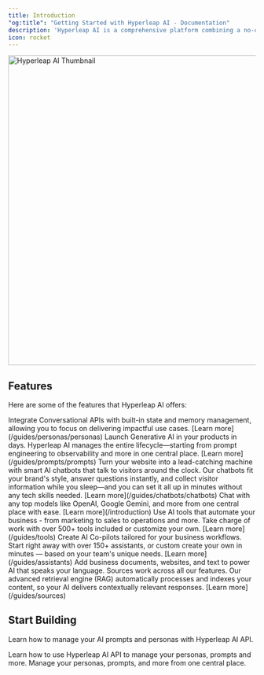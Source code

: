 ```yaml
---
title: Introduction
"og:title": "Getting Started with Hyperleap AI - Documentation"
description: 'Hyperleap AI is a comprehensive platform combining a no-code "AI Studio" and procode "API Console" for integrating AI capabilities into businesses. The platform is designed to deliver Quick RoI for the business through no-code solutions and longterm value creation via API-based capabilities. This makes HyperleapAI the ideal choice for a range of use cases - from automating and optimizing business workflows to providing custom AI solutions via APIs.'
icon: rocket
---
```


<Frame>
  <img
    className="rounded-lg border border-gray-100"
    src="/images/thumbnail.png"
    alt="Hyperleap AI Thumbnail"
    width="1200"
    height="630"
  />
</Frame>

## Features

Here are some of the features that Hyperleap AI offers:

<AccordionGroup>
  <Accordion title="Personas API" icon="message">
    Integrate Conversational APIs with built-in state and memory management,
    allowing you to focus on delivering impactful use cases. [Learn
    more](/guides/personas/personas)
  </Accordion>
  <Accordion title="Prompts API" icon="terminal">
    Launch Generative AI in your products in days. Hyperleap AI manages the
    entire lifecycle—starting from prompt engineering to observability and more
    in one central place. [Learn more](/guides/prompts/prompts)
  </Accordion>
  <Accordion title="AI Chatbots" icon="comments">
    Turn your website into a lead-catching machine with smart AI chatbots that
    talk to visitors around the clock. Our chatbots fit your brand's style,
    answer questions instantly, and collect visitor information while you
    sleep—and you can set it all up in minutes without any tech skills needed.
    [Learn more](/guides/chatbots/chatbots)
  </Accordion>
  <Accordion title="Chat Studio" icon="comment-dots">
    Chat with any top models like OpenAI, Google Gemini, and more from one
    central place with ease. [Learn more](/introduction)
  </Accordion>
  <Accordion title="Tools" icon="wrench">
    Use AI tools that automate your business - from marketing to sales to
    operations and more. Take charge of work with over 500+ tools included or
    customize your own. [Learn more](/guides/tools)
  </Accordion>
  <Accordion title="Assistants" icon="robot">
    Create AI Co-pilots tailored for your business workflows. Start right away
    with over 150+ assistants, or custom create your own in minutes — based on
    your team's unique needs. [Learn more](/guides/assistants)
  </Accordion>
  <Accordion title="Sources" icon="brain">
    Add business documents, websites, and text to power AI that speaks your
    language. Sources work across all our features. Our advanced retrieval
    engine (RAG) automatically processes and indexes your content, so your AI
    delivers contextually relevant responses. [Learn more](/guides/sources)
  </Accordion>
</AccordionGroup>

## Start Building

Learn how to manage your AI prompts and personas with Hyperleap AI API.

<CardGroup cols={2}>
  <Card title="API Reference" icon="code" href="/api-reference/introduction">
    Learn how to use Hyperleap AI API to manage your personas, prompts and more.
  </Card>
  <Card title="Studio" icon="laptop" href="https://studio.hyperleapai.com">
    Manage your personas, prompts, and more from one central place.
  </Card>
</CardGroup>
